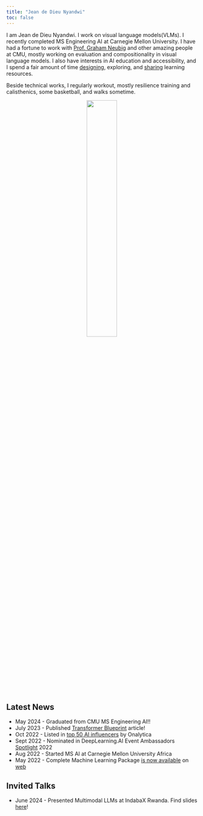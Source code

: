 ```yaml
---
title: "Jean de Dieu Nyandwi"
toc: false
---
```


I am Jean de Dieu Nyandwi. I work on visual language models(VLMs). I recently completed MS Engineering AI at Carnegie Mellon University. I have had a fortune to work with [Prof. Graham Neubig](http://phontron.com/) and other amazing people at CMU, mostly working on evaluation and compositionality in visual language models. I also have interests in AI education and accessibility, and I spend a fair amount of time [designing](https://nyandwi.com/machine_learning_complete/), exploring, and [sharing](https://twitter.com/Jeande_d) learning resources.

Beside technical works, I regularly workout, mostly resilience training and calisthenics, some basketball, and walks sometime.

<center>
<img src="profilepic.jpg" style="float:middle; width: 40%; display: block;margin-left: auto; margin-right: auto;border-radius: 9px"/>
</center>

## Latest News

* May 2024 - Graduated from CMU MS Engineering AI!!
* July 2023 - Published [Transformer Blueprint](https://deeprevision.github.io/posts/001-transformer/) article!
* Oct 2022 - Listed in [top 50 AI influencers](https://onalytica.com/blog/posts/whos-who-in-artificial-intelligence-top-50-influencers/) by Onalytica
* Sept 2022 - Nominated in DeepLearning.AI Event Ambassadors [Spotlight](https://www.deeplearning.ai/blog/pie-ai-ambassadors-2022/) 2022
* Aug 2022 - Started MS AI at Carnegie Mellon University Africa
* May 2022 - Complete Machine Learning Package [is now available](https://twitter.com/Jeande_d/status/1525091467324035075?s=20&t=On0KI3EyJ8Z7PDkrevNv-A) on [web](https://nyandwi.com/machine_learning_complete/)

## Invited Talks

* June 2024 - Presented Multimodal LLMs at IndabaX Rwanda. Find slides [here](https://docs.google.com/presentation/d/1UKCfqOwFZtLynZ75aqdIBfQ328BD5X1jOE_Lt2ZROcM/edit?usp=sharing)!  